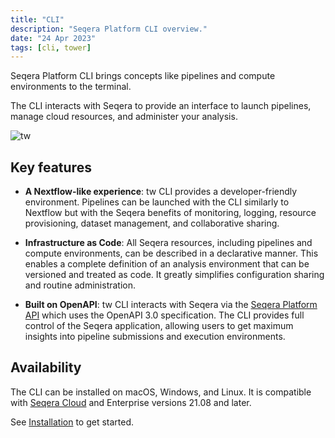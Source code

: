 ```yaml
---
title: "CLI"
description: "Seqera Platform CLI overview."
date: "24 Apr 2023"
tags: [cli, tower]
---
```



Seqera Platform CLI brings concepts like pipelines and compute environments to the terminal.

The CLI interacts with Seqera to provide an interface to launch pipelines, manage cloud resources, and administer your analysis.

![tw](./_images/tw-screenshot.png)

## Key features

- **A Nextflow-like experience**: tw CLI provides a developer-friendly environment. Pipelines can be launched with the CLI similarly to Nextflow but with the Seqera benefits of monitoring, logging, resource provisioning, dataset management, and collaborative sharing.

- **Infrastructure as Code**: All Seqera resources, including pipelines and compute environments, can be described in a declarative manner. This enables a complete definition of an analysis environment that can be versioned and treated as code. It greatly simplifies configuration sharing and routine administration.

- **Built on OpenAPI**: tw CLI interacts with Seqera via the [Seqera Platform API](https://cloud.seqera.io/openapi/index.html) which uses the OpenAPI 3.0 specification. The CLI provides full control of the Seqera application, allowing users to get maximum insights into pipeline submissions and execution environments.

## Availability

The CLI can be installed on macOS, Windows, and Linux. It is compatible with [Seqera Cloud](https://cloud.seqera.io/) and Enterprise versions 21.08 and later.

See [Installation](./installation.mdx) to get started.
